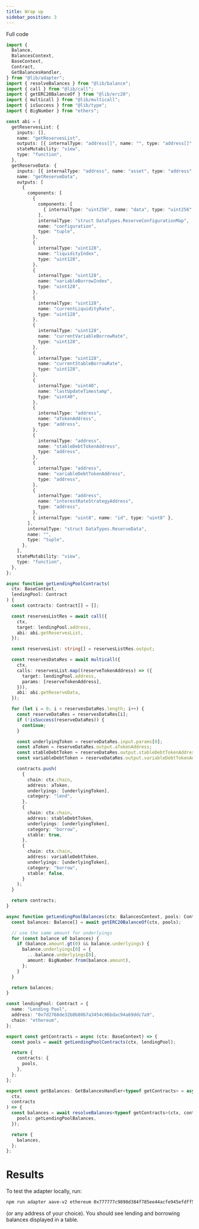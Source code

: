 ```yaml
---
title: Wrap up
sidebar_position: 3
---
```


Full code

```ts title="/src/adapters/aave-v2/ethereum.ts"
import {
  Balance,
  BalancesContext,
  BaseContext,
  Contract,
  GetBalancesHandler,
} from "@lib/adapter";
import { resolveBalances } from "@lib/balance";
import { call } from "@lib/call";
import { getERC20BalanceOf } from "@lib/erc20";
import { multicall } from "@lib/multicall";
import { isSuccess } from "@lib/type";
import { BigNumber } from "ethers";

const abi = {
  getReservesList: {
    inputs: [],
    name: "getReservesList",
    outputs: [{ internalType: "address[]", name: "", type: "address[]" }],
    stateMutability: "view",
    type: "function",
  },
  getReserveData: {
    inputs: [{ internalType: "address", name: "asset", type: "address" }],
    name: "getReserveData",
    outputs: [
      {
        components: [
          {
            components: [
              { internalType: "uint256", name: "data", type: "uint256" },
            ],
            internalType: "struct DataTypes.ReserveConfigurationMap",
            name: "configuration",
            type: "tuple",
          },
          {
            internalType: "uint128",
            name: "liquidityIndex",
            type: "uint128",
          },
          {
            internalType: "uint128",
            name: "variableBorrowIndex",
            type: "uint128",
          },
          {
            internalType: "uint128",
            name: "currentLiquidityRate",
            type: "uint128",
          },
          {
            internalType: "uint128",
            name: "currentVariableBorrowRate",
            type: "uint128",
          },
          {
            internalType: "uint128",
            name: "currentStableBorrowRate",
            type: "uint128",
          },
          {
            internalType: "uint40",
            name: "lastUpdateTimestamp",
            type: "uint40",
          },
          {
            internalType: "address",
            name: "aTokenAddress",
            type: "address",
          },
          {
            internalType: "address",
            name: "stableDebtTokenAddress",
            type: "address",
          },
          {
            internalType: "address",
            name: "variableDebtTokenAddress",
            type: "address",
          },
          {
            internalType: "address",
            name: "interestRateStrategyAddress",
            type: "address",
          },
          { internalType: "uint8", name: "id", type: "uint8" },
        ],
        internalType: "struct DataTypes.ReserveData",
        name: "",
        type: "tuple",
      },
    ],
    stateMutability: "view",
    type: "function",
  },
};

async function getLendingPoolContracts(
  ctx: BaseContext,
  lendingPool: Contract
) {
  const contracts: Contract[] = [];

  const reservesListRes = await call({
    ctx,
    target: lendingPool.address,
    abi: abi.getReservesList,
  });

  const reservesList: string[] = reservesListRes.output;

  const reservesDataRes = await multicall({
    ctx,
    calls: reservesList.map((reserveTokenAddress) => ({
      target: lendingPool.address,
      params: [reserveTokenAddress],
    })),
    abi: abi.getReserveData,
  });

  for (let i = 0; i < reservesDataRes.length; i++) {
    const reserveDataRes = reservesDataRes[i];
    if (!isSuccess(reserveDataRes)) {
      continue;
    }

    const underlyingToken = reserveDataRes.input.params[0];
    const aToken = reserveDataRes.output.aTokenAddress;
    const stableDebtToken = reserveDataRes.output.stableDebtTokenAddress;
    const variableDebtToken = reserveDataRes.output.variableDebtTokenAddress;

    contracts.push(
      {
        chain: ctx.chain,
        address: aToken,
        underlyings: [underlyingToken],
        category: "lend",
      },
      {
        chain: ctx.chain,
        address: stableDebtToken,
        underlyings: [underlyingToken],
        category: "borrow",
        stable: true,
      },
      {
        chain: ctx.chain,
        address: variableDebtToken,
        underlyings: [underlyingToken],
        category: "borrow",
        stable: false,
      }
    );
  }

  return contracts;
}

async function getLendingPoolBalances(ctx: BalancesContext, pools: Contract[]) {
  const balances: Balance[] = await getERC20BalanceOf(ctx, pools);

  // use the same amount for underlyings
  for (const balance of balances) {
    if (balance.amount.gt(0) && balance.underlyings) {
      balance.underlyings[0] = {
        ...balance.underlyings[0],
        amount: BigNumber.from(balance.amount),
      };
    }
  }

  return balances;
}

const lendingPool: Contract = {
  name: "Lending Pool",
  address: "0x7d2768de32b0b80b7a3454c06bdac94a69ddc7a9",
  chain: "ethereum",
};

export const getContracts = async (ctx: BaseContext) => {
  const pools = await getLendingPoolContracts(ctx, lendingPool);

  return {
    contracts: {
      pools,
    },
  };
};

export const getBalances: GetBalancesHandler<typeof getContracts> = async (
  ctx,
  contracts
) => {
  const balances = await resolveBalances<typeof getContracts>(ctx, contracts, {
    pools: getLendingPoolBalances,
  });

  return {
    balances,
  };
};
```

# Results

To test the adapter locally, run:

```bash
npm run adapter aave-v2 ethereum 0x777777c9898d384f785ee44acfe945efdff5f3e0
```

(or any address of your choice). You should see lending and borrowing balances displayed in a table.
